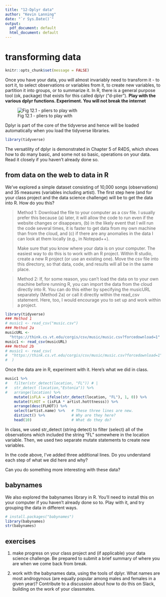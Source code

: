 ```yaml
---
title: "12-Dplyr data"
author: "Kevin Lanning"
date: "`r Sys.Date()`"
output:
  pdf_document: default
  html_document: default
---
```

# transforming data

```r
knitr::opts_chunk$set(message = FALSE)
```

Once you have your data, you will almost invariably need to transform it - to sort it, to select observations or variables from it, to create new variables, to partition it into groups, or to summarize it. In R, there is a general purpose tool (ok, package) that exists for this called dplyr ("d-plier").  **Play with the various dplyr functions. Experiment. You will not break the internet**

![Fig 12.1 - pliers to play with](pliers.png)

Dplyr is part of the core of the tidyverse and hence will be loaded automatically when you load the tidyverse libraries.

```r
library(tidyverse)
```

The versatility of dplyr is demonstrated in Chapter 5 of R4DS, which shows how to do many basic, and some not so basic, operations on your data.  Read it closely if you haven't already done so.

## from data on the web to data in R 

We've explored a simple dataset consisting of 10,000 songs (observations) and 35 measures (variables including artist). The first step here (and for your class project and the data science challenge) will be to get the data into R. How do you this?

> Method 1: Download the file to your computer as a csv file. I usually prefer this because (a) later, it will allow the code to run even if the website changes or disappears, (b) in the likely event that I will run the code several times, it is faster to get data from my own machine than from the cloud, and (c) if there are any anomalies in the data I can look at them locally (e.g., in Notepad++).
>
> Make sure that you know where your data is on your computer.  The easiest way to do this is to work with an R project. Within R studio, create a new R project (or use an existing one). Move the csv file into this directory, so that data, code, and results will all be in the same place.

> Method 2: If, for some reason, you can't load the data on to your own machine before running R, you can import the data from the cloud directly into R. You can do this either by specifying the musicURL separately (Method 2a) or call it directly within the read_csv statement. Here, too, I would encourage you to set up and work within a project.

```r
library(tidyverse)
### Method 1
# music1 <- read_csv("music.csv") 
### Method 2a
musicURL <- 
  "https://think.cs.vt.edu/corgis/csv/music/music.csv?forcedownload=1"
music1 <- read_csv(musicURL)
### Method 2b
# music1 <- read_csv(
#  "https://think.cs.vt.edu/corgis/csv/music/music.csv?forcedownload=1"
#  )
```

Once the data are in R, experiment with it. Here's what we did in class.

```r
music1 %>%
#   filter(str_detect(location, "FL")) # | 
#   str_detect (location,"Estonia")) %>% 
#   arrange(location) %>% 
    mutate(isFLA = ifelse(str_detect(location, "FL"), 1, 0)) %>% 
    mutate(FLHOT = (isFLA * artist.hotttnesss)) %>% 
    arrange(desc(FLHOT)) %>% 
    select(artist.name) %>%   # These three lines are new.
    distinct() %>%            # Why are they here?  
    head(10)                  # What do they do?
```

In class, we used str_detect (string detect) to filter (select) all of the observations which included the string "FL" somewhere in the location variable.  Then, we used two separate mutate statements to create new variables. 

In the code above, I've added three additional lines.  Do you understand each step of what we did here and why? 

Can you do something more interesting with these data?

## babynames

We also explored the babynames library in R. You'll need to install this on your computer if you haven't already done so to. Play with it, and try grouping the data in different ways. 

```r
# install.packages("babynames")
library(babynames)
str(babynames)
```

## exercises

1) make progress on your class project and (if applicable) your data science challenge. Be prepared to submit a brief summary of where you are when we come back from break.

2) work with the babynames data, using the tools of dplyr. What names are most androgynous (are equally popular among males and females in a given year)? Contribute to a discussion about how to do this on Slack, building on the work of your classmates.  

